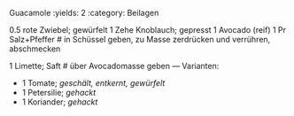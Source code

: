 Guacamole
:yields: 2
:category: Beilagen


0.5 rote Zwiebel; gewürfelt
1 Zehe Knoblauch; gepresst
1 Avocado (reif)
1 Pr Salz+Pfeffer
# in Schüssel geben, zu Masse zerdrücken und verrühren, abschmecken

1 Limette; Saft
# über Avocadomasse geben
---
Varianten:

* 1 Tomate; _geschält, entkernt, gewürfelt_
* 1 Petersilie; _gehackt_
* 1 Koriander; _gehackt_

